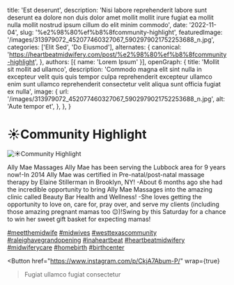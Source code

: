   title: 'Est deserunt',
  description: 'Nisi labore reprehenderit labore sunt deserunt ea dolore non duis dolor amet mollit mollit irure fugiat ea mollit nulla mollit nostrud ipsum cillum do elit minim commodo',
  date: '2022-11-04',
  slug: '%e2%98%80%ef%b8%8fcommunity-highlight',
  featuredImage: '/images/313979072_452077460327067_5902979021752253688_n.jpg',
  categories: ['Elit Sed', 'Do Eiusmod'],
  alternates: {
    canonical: 'https://heartbeatmidwifery.com/post/%e2%98%80%ef%b8%8fcommunity-highlight',
  },
  authors: [{ name: 'Lorem Ipsum' }],
  openGraph: {
    title: 'Mollit sit mollit ad ullamco',
    description: 'Commodo magna elit sint nulla in excepteur velit quis quis tempor culpa reprehenderit excepteur ullamco enim sunt ullamco reprehenderit consectetur velit aliqua sunt officia fugiat ex nulla',
    image: {
      url: '/images/313979072_452077460327067_5902979021752253688_n.jpg',
      alt: 'Aute tempor et',
    },
  },
}


# ☀️Community Highlight

<Image
  src="/images/313979072_452077460327067_5902979021752253688_n.jpg"
  size="large"
  wrap={true}
  alt="☀️Community Highlight"
/>

Ally Mae Massages Ally Mae has been serving the Lubbock area for 9 years now!-In 2014 Ally Mae was certified in Pre-natal/post-natal massage therapy by Elaine Stillerman in Brooklyn, NY! -About 6 months ago she had the incredible opportunity to bring Ally Mae Massages into the amazing clinic called Beauty Bar Health and Wellness! -She loves getting the opportunity to love on, care for, pray over, and serve my clients (including those amazing pregnant mamas too 😉)!Swing by this Saturday for a chance to win her sweet gift basket for expecting mamas!

[#meetthemidwife](https://www.instagram.com/explore/tags/meetthemidwife/) [#midwives](https://www.instagram.com/explore/tags/midwives/) [#westtexascommunity](https://www.instagram.com/explore/tags/westtexascommunity/) [#raleighavegrandopening](https://www.instagram.com/explore/tags/raleighavegrandopening/) [#inaheartbeat](https://www.instagram.com/explore/tags/inaheartbeat/) [#heartbeatmidwifery](https://www.instagram.com/explore/tags/heartbeatmidwifery/) [#midwiferycare](https://www.instagram.com/explore/tags/midwiferycare/) [#homebirth](https://www.instagram.com/explore/tags/homebirth/) [#birthcenter](https://www.instagram.com/explore/tags/birthcenter/)

<Button
  href="https://www.instagram.com/p/CkjA7Abum-P/"
  wrap={true}
>Fugiat ullamco fugiat consectetur</Button>

